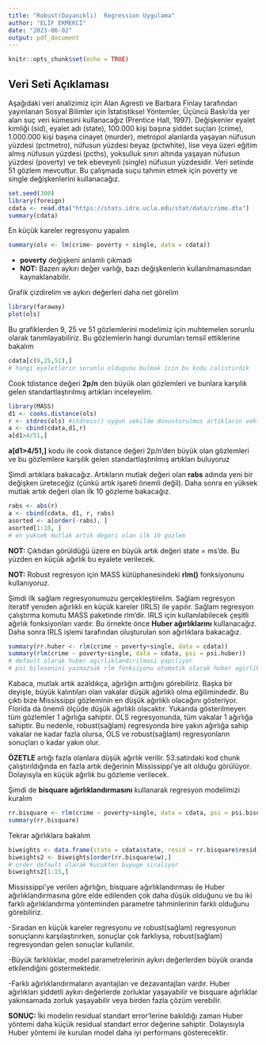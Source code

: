 ```yaml
---
title: "Robust(Dayanıklı)  Regression Uygulama"
author: "ELİF EKMEKCİ"
date: "2023-06-02"
output: pdf_document
---
```


```r
knitr::opts_chunk$set(echo = TRUE)
```

## **Veri Seti Açıklaması**

Aşağıdaki veri analizimiz için Alan Agresti ve Barbara Finlay tarafından yayınlanan Sosyal Bilimler için İstatistiksel Yöntemler, Üçüncü Baskı'da yer alan suç veri kümesini kullanacağız (Prentice Hall, 1997). Değişkenler eyalet kimliği (sid), eyalet adı (state), 100.000 kişi başına şiddet suçları (crime), 1.000.000 kişi başına cinayet (murder), metropol alanlarda yaşayan nüfusun yüzdesi (pctmetro), nüfusun yüzdesi beyaz (pctwhite), lise veya üzeri eğitim almış nüfusun yüzdesi (pcths), yoksulluk sınırı altında yaşayan nüfusun yüzdesi (poverty) ve tek ebeveynli (single) nüfusun yüzdesidir. Veri setinde 51 gözlem mevcuttur. Bu çalışmada suçu tahmin etmek için poverty ve single değişkenlerini kullanacağız.

```r
set.seed(300)
library(foreign)
cdata <- read.dta("https://stats.idre.ucla.edu/stat/data/crime.dta")
summary(cdata)
```

En küçük kareler regresyonu yapalım
```r
summary(ols <- lm(crime~ poverty + single, data = cdata))
```
- **poverty** değişkeni anlamlı çıkmadı 
- **NOT:** Bazen aykırı değer varlığı, bazı değişkenlerin kullanılmamasından kaynaklanabilir.

Grafik çizdirelim ve aykırı değerleri daha net görelim
```r
library(faraway)
plot(ols)
```

Bu grafiklerden 9, 25 ve 51 gözlemlerini modelimiz için muhtemelen sorunlu olarak tanımlayabiliriz. Bu gözlemlerin hangi durumları temsil ettiklerine bakalım

```r
cdata[c(9,25,51),]
# hangi eyaletlerin sorunlu oldugunu bulmak icin bu kodu calistirdik
```

Cook tdistance değeri **2p/n** den büyük olan gözlemleri ve bunlara karşılık gelen standartlaştırılmış artıkları inceleyelim.

```r
library(MASS)
d1 <- cooks.distance(ols)
r <- stdres(ols) #stdress() uygun sekilde donusturulmus artiklarin vektoru
a <- cbind(cdata,d1,r)
a[d1>4/51,] 
```

**a[d1>4/51,]** kodu ile cook distance değeri 2p/n'den büyük olan gözlemleri ve bu gözlemlere karşılık gelen standartlaştırılmış artıkları buluyoruz

Şimdi artıklara bakacağız. Artıkların mutlak değeri olan **rabs** adında yeni bir değişken üreteceğiz (çünkü artık işareti önemli değil). Daha sonra en yüksek mutlak artık değeri olan ilk 10 gözleme bakacağız.

```r
rabs <- abs(r)
a <- cbind(cdata, d1, r, rabs)
asorted <- a[order(-rabs), ]
asorted[1:10, ]
# en yuksek mutlak artik degeri olan ilk 10 gozlem 
```
**NOT:** Çıktıdan görüldüğü üzere en büyük artık değeri state = ms'de. Bu yüzden en küçük ağırlık bu eyalete verilecek.

**NOT:** Robust regresyon için MASS kütüphanesindeki **rlm()** fonksiyonunu kullanıyoruz.


Şimdi ilk sağlam regresyonumuzu gerçekleştirelim. Sağlam regresyon iteratif yeniden ağırlıklı en küçük kareler (IRLS) ile yapılır. Sağlam regresyon çalıştırma komutu MASS paketinde rlm'dir. IRLS için kullanılabilecek çeşitli ağırlık fonksiyonları vardır. Bu örnekte önce **Huber ağırlıklarını** kullanacağız. Daha sonra IRLS işlemi tarafından oluşturulan son ağırlıklara bakacağız.

```r
summary(rr.huber <- rlm(crime ~ poverty+single, data = cdata))
summary(rlm(crime ~ poverty+single, data = cdata, psi = psi.huber))
# default olarak huber agirliklandirilmasi yapiliyor
# psi bilesenini yazmazsak rlm fonksiyonu otomatik olarak huber agirliklarinin kullanir
```

Kabaca, mutlak artık azaldıkça, ağırlığın arttığını görebiliriz. Başka bir deyişle, büyük kalıntıları olan vakalar düşük ağırlıklı olma eğilimindedir. Bu çıktı bize Mississippi gözleminin en düşük ağırlıklı olacağını gösteriyor. Florida da önemli ölçüde düşük ağırlıklı olacaktır. Yukarıda gösterilmeyen tüm gözlemler 1 ağırlığa sahiptir. OLS regresyonunda, tüm vakalar 1 ağırlığa sahiptir. Bu nedenle, robust(sağlam) regresyonda bire yakın ağırlığa sahip vakalar ne kadar fazla olursa, OLS ve robust(sağlam) regresyonların sonuçları o kadar yakın olur.


**ÖZETLE** artığı fazla olanlara düşük ağırlık verilir. 53.satirdaki kod chunk çalıştırıldığında en fazla artık değerinin Mississippi'ye ait olduğu görülüyor. Dolayısyla en küçük ağırlık bu gözleme verilecek.


Şimdi de **bisquare ağırlıklandırmasını** kullanarak regresyon modelimizi kuralım
```r
rr.bisquare <- rlm(crime ~ poverty+single, data = cdata, psi = psi.bisquare)
summary(rr.bisquare)
```

Tekrar ağırlıklara bakalım
```r
biweights <- data.frame(state = cdata$state, resid = rr.bisquare$resid,weight = rr.bisquare$w )
biweights2 <- biweights[order(rr.bisquare$w),]
# order default olarak kucukten buyuge siraliyor
biweights2[1:15,]
```

Mississippi'ye verilen ağırlığın, bisquare ağırlıklandırması ile Huber ağırlıklandırmasına göre elde edilenden çok daha düşük olduğunu ve bu iki farklı ağırlıklandırma yönteminden parametre tahminlerinin farklı olduğunu görebiliriz. 

-Sıradan en küçük kareler regresyonu ve robust(sağlam) regresyonun sonuçlarını karşılaştırırken, sonuçlar çok farklıysa, robust(sağlam) regresyondan gelen sonuçlar kullanılır. 

-Büyük farklılıklar, model parametrelerinin aykırı değerlerden büyük oranda etkilendiğini göstermektedir. 

-Farklı ağırlıklandırmaların avantajları ve dezavantajları vardır. Huber ağırlıkları şiddetli aykırı değerlerde zorluklar yaşayabilir ve bisquare ağırlıklar yakınsamada zorluk yaşayabilir veya birden fazla çözüm verebilir.

**SONUÇ:** İki modelin residual standart error'lerine bakıldığı zaman Huber yöntemi daha küçük residual standart error değerine sahiptir. Dolayısıyla Huber yöntemi ile kurulan model daha iyi performans gösterecektir.

